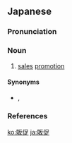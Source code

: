 ==Japanese==
{{ja-kanjitab|はん|そく|yomi=o}}

===Pronunciation===
{{ja-pron|yomi=o|はんそく|acc=0|acc_ref=DJR}}

===Noun===
{{ja-noun|はんそく}}

# {{lb|ja|marketing|sort=はんそく}} [[sales]] [[promotion]]

====Synonyms====
* {{ja-r|販売促進|はんばいそくしん}}, {{ja-r|セールスプロモーション}}

===References===
<references/>

[[ko:販促]]
[[ja:販促]]